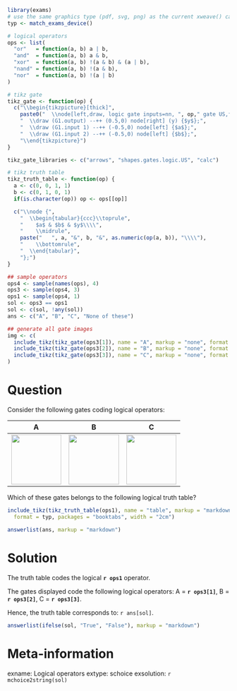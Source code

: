 ```r
library(exams)
# use the same graphics type (pdf, svg, png) as the current xweave() call
typ <- match_exams_device()

# logical operators
ops <- list(
  "or"   = function(a, b) a | b,
  "and"  = function(a, b) a & b,
  "xor"  = function(a, b) !(a & b) & (a | b),
  "nand" = function(a, b) !(a & b),
  "nor"  = function(a, b) !(a | b)
)

# tikz gate
tikz_gate <- function(op) {
  c("\\begin{tikzpicture}[thick]",
    paste0("  \\node[left,draw, logic gate inputs=nn, ", op," gate US,fill=none,,scale=2.5] (G1) at (0,0) {};"),
    "  \\draw (G1.output) --++ (0.5,0) node[right] (y) {$y$};",
    "  \\draw (G1.input 1) --++ (-0.5,0) node[left] {$a$};",
    "  \\draw (G1.input 2) --++ (-0.5,0) node[left] {$b$};",
    "\\end{tikzpicture}")
}

tikz_gate_libraries <- c("arrows", "shapes.gates.logic.US", "calc")

# tikz truth table
tikz_truth_table <- function(op) {
  a <- c(0, 0, 1, 1)
  b <- c(0, 1, 0, 1)
  if(is.character(op)) op <- ops[[op]]

  c("\\node {",
    "  \\begin{tabular}{ccc}\\toprule",
    "    $a$ & $b$ & $y$\\\\",
    "    \\midrule",
    paste("   ", a, "&", b, "&", as.numeric(op(a, b)), "\\\\"),
    "    \\bottomrule",
    "  \\end{tabular}",
    "};")
}

## sample operators
ops4 <- sample(names(ops), 4)
ops3 <- sample(ops4, 3)
ops1 <- sample(ops4, 1)
sol <- ops3 == ops1
sol <- c(sol, !any(sol))
ans <- c("A", "B", "C", "None of these")

## generate all gate images
img <- c(
  include_tikz(tikz_gate(ops3[1]), name = "A", markup = "none", format = typ, library = tikz_gate_libraries),
  include_tikz(tikz_gate(ops3[2]), name = "B", markup = "none", format = typ, library = tikz_gate_libraries),
  include_tikz(tikz_gate(ops3[3]), name = "C", markup = "none", format = typ, library = tikz_gate_libraries)
)
```

Question
========

Consider the following gates coding logical operators:

|              A             |              B             |              C             |
|:--------------------------:|:--------------------------:|:--------------------------:|
| ![](`r img[1]`){width=3cm} | ![](`r img[2]`){width=3cm} | ![](`r img[3]`){width=3cm} |

Which of these gates belongs to the following logical truth table?
\
```r
include_tikz(tikz_truth_table(ops1), name = "table", markup = "markdown",
  format = typ, packages = "booktabs", width = "2cm")
```

```r
answerlist(ans, markup = "markdown")
```


Solution
========

The truth table codes the logical **`r ops1`** operator.

The gates displayed code the following logical operators:
A = **`r ops3[1]`**,
B = **`r ops3[2]`**,
C = **`r ops3[3]`**.

Hence, the truth table corresponds to:
`r ans[sol]`.

```r
answerlist(ifelse(sol, "True", "False"), markup = "markdown")
```


Meta-information
================
exname: Logical operators
extype: schoice
exsolution: `r mchoice2string(sol)` 
